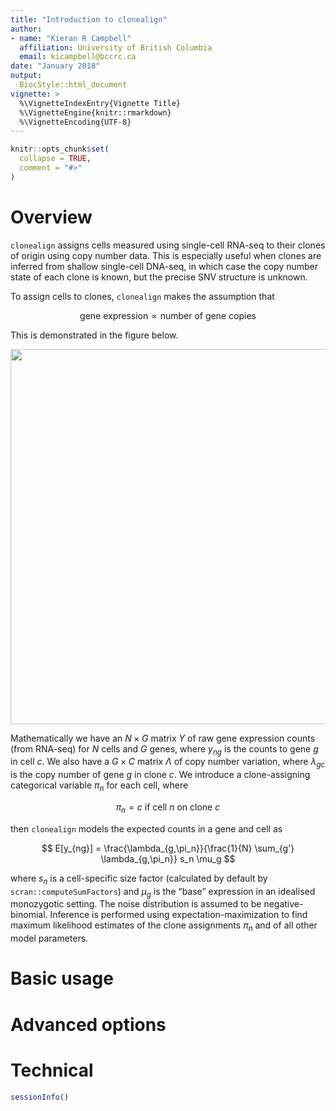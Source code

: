 ```yaml
---
title: "Introduction to clonealign"
author: 
- name: "Kieran R Campbell"
  affiliation: University of British Columbia
  email: kicampbell@bccrc.ca
date: "January 2018"
output: 
  BiocStyle::html_document
vignette: >
  %\VignetteIndexEntry{Vignette Title}
  %\VignetteEngine{knitr::rmarkdown}
  %\VignetteEncoding{UTF-8}  
---
```


```r
knitr::opts_chunk$set(
  collapse = TRUE,
  comment = "#>"
)
```


# Overview

`clonealign` assigns cells measured using single-cell RNA-seq to their clones of origin using copy number data. This is especially useful when clones are inferred from shallow single-cell DNA-seq, in which case the copy number state of each clone is known, but the precise SNV structure is unknown.

To assign cells to clones, `clonealign` makes the assumption that

$$ \text{gene expression} \propto \text{number of gene copies} $$

This is demonstrated in the figure below.

<img src="clonealign_figure.png" width="600" align="middle" />

Mathematically we have an $N \times G$ matrix $Y$ of raw gene expression counts (from RNA-seq) for $N$ cells and $G$ genes, where $y_{ng}$ is the counts to gene $g$ in cell $c$. We also have a $G \times C$ matrix $\Lambda$ of copy number variation, where $\lambda_{gc}$ is the copy number of gene $g$ in clone $c$. We introduce a clone-assigning categorical variable $\pi_n$ for each cell, where

$$ \pi_n = c \text{ if cell $n$ on clone $c$} $$

then `clonealign` models the expected counts in a gene and cell as

$$ E[y_{ng}] = \frac{\lambda_{g,\pi_n}}{\frac{1}{N} \sum_{g'} \lambda_{g,\pi_n}} s_n \mu_g $$

where $s_n$ is a cell-specific size factor (calculated by default by `scran::computeSumFactors`) and $\mu_g$ is the "base" expression in an idealised monozygotic setting. The noise distribution is assumed to be negative-binomial. Inference is performed using expectation-maximization to find maximum likelihood estimates of the clone assignments $\pi_n$ and of all other model parameters.
 
# Basic usage


# Advanced options


# Technical

```r
sessionInfo()
```

